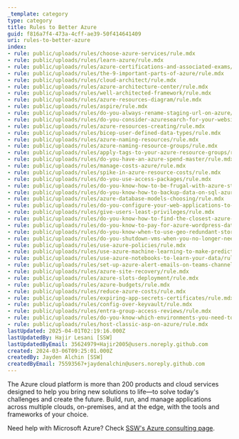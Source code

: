 ```yaml
---
_template: category
type: category
title: Rules to Better Azure
guid: f816a7f4-473a-4cff-ae39-50f414641409
uri: rules-to-better-azure
index:
- rule: public/uploads/rules/choose-azure-services/rule.mdx
- rule: public/uploads/rules/learn-azure/rule.mdx
- rule: public/uploads/rules/azure-certifications-and-associated-exams/rule.mdx
- rule: public/uploads/rules/the-9-important-parts-of-azure/rule.mdx
- rule: public/uploads/rules/cloud-architect/rule.mdx
- rule: public/uploads/rules/azure-architecture-center/rule.mdx
- rule: public/uploads/rules/well-architected-framework/rule.mdx
- rule: public/uploads/rules/azure-resources-diagram/rule.mdx
- rule: public/uploads/rules/aspire/rule.mdx
- rule: public/uploads/rules/do-you-always-rename-staging-url-on-azure/rule.mdx
- rule: public/uploads/rules/do-you-consider-azuresearch-for-your-website/rule.mdx
- rule: public/uploads/rules/azure-resources-creating/rule.mdx
- rule: public/uploads/rules/bicep-user-defined-data-types/rule.mdx
- rule: public/uploads/rules/azure-naming-resources/rule.mdx
- rule: public/uploads/rules/azure-naming-resource-groups/rule.mdx
- rule: public/uploads/rules/apply-tags-to-your-azure-resource-groups/rule.mdx
- rule: public/uploads/rules/do-you-have-an-azure-spend-master/rule.mdx
- rule: public/uploads/rules/manage-costs-azure/rule.mdx
- rule: public/uploads/rules/spike-in-azure-resource-costs/rule.mdx
- rule: public/uploads/rules/do-you-use-access-packages/rule.mdx
- rule: public/uploads/rules/do-you-know-how-to-be-frugal-with-azure-storage-transactions/rule.mdx
- rule: public/uploads/rules/do-you-know-how-to-backup-data-on-sql-azure/rule.mdx
- rule: public/uploads/rules/azure-database-models-choosing/rule.mdx
- rule: public/uploads/rules/do-you-configure-your-web-applications-to-use-application-specific-accounts-for-database-access/rule.mdx
- rule: public/uploads/rules/give-users-least-privileges/rule.mdx
- rule: public/uploads/rules/do-you-know-how-to-find-the-closest-azure-data-centre-for-your-next-project/rule.mdx
- rule: public/uploads/rules/do-you-know-to-pay-for-azure-wordpress-databases/rule.mdx
- rule: public/uploads/rules/do-you-know-when-to-use-geo-redundant-storage/rule.mdx
- rule: public/uploads/rules/do-you-shutdown-vms-when-you-no-longer-need-them/rule.mdx
- rule: public/uploads/rules/use-azure-policies/rule.mdx
- rule: public/uploads/rules/use-azure-machine-learning-to-make-predictions-from-your-data/rule.mdx
- rule: public/uploads/rules/use-azure-notebooks-to-learn-your-data/rule.mdx
- rule: public/uploads/rules/set-up-azure-alert-emails-on-teams-channel/rule.mdx
- rule: public/uploads/rules/azure-site-recovery/rule.mdx
- rule: public/uploads/rules/azure-slots-deployment/rule.mdx
- rule: public/uploads/rules/azure-budgets/rule.mdx
- rule: public/uploads/rules/reduce-azure-costs/rule.mdx
- rule: public/uploads/rules/expiring-app-secrets-certificates/rule.mdx
- rule: public/uploads/rules/config-over-keyvault/rule.mdx
- rule: public/uploads/rules/entra-group-access-reviews/rule.mdx
- rule: public/uploads/rules/do-you-know-which-environments-you-need-to-provision-when-starting-a-new-project/rule.mdx
- rule: public/uploads/rules/host-classic-asp-on-azure/rule.mdx
lastUpdated: 2025-04-01T02:19:16.000Z
lastUpdatedBy: Hajir Lesani [SSW]
lastUpdatedByEmail: 35624979+Hajir2005@users.noreply.github.com
created: 2024-03-06T09:25:01.000Z
createdBy: Jayden Alchin [SSW]
createdByEmail: 75593567+jaydenalchin@users.noreply.github.com
---
```


The Azure cloud platform is more than 200 products and cloud services designed to help you bring new solutions to life—to solve today's challenges and create the future. Build, run, and manage applications across multiple clouds, on-premises, and at the edge, with the tools and frameworks of your choice.

Need help with Microsoft Azure? Check [SSW's Azure consulting page](https://ssw.com.au/consulting/azure).

